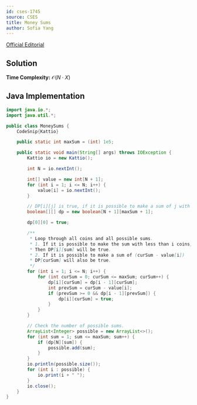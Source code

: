```yaml
---
id: cses-1745
source: CSES
title: Money Sums
author: Sofia Yang
---
```


[Official Editorial](https://codeforces.com/blog/entry/70018)

<LanguageSection>

<JavaSection>

## Solution

**Time Complexity:** $\mathcal{O}(N\cdot X)$

## Java Implementation

```java
import java.io.*;
import java.util.*;

public class MoneySums {
	CodeSnip{Kattio}

	public static int maxSum = (int) 1e5;

	public static void main(String[] args) throws IOException {
		Kattio io = new Kattio();

		int N = io.nextInt();

		int[] value = new int[N + 1];
		for (int i = 1; i <= N; i++) {
			value[i] = io.nextInt();
		}

		// DP[i][j] is true, if it is possible to make a sum of j with i coins.
		boolean[][] dp = new boolean[N + 1][maxSum + 1];

		dp[0][0] = true;

		/**
		 * Loop through all coins and all possible sums.
		 * 1. If it is possible to make the sum with less than i coins,
		 * Then DP[i][sum] will be true.
		 * 2. If it is possible to make a sum of (curSum - value[i])
		 * DP[curSum] will also be true.
		 */
		for (int i = 1; i <= N; i++) {
			for (int curSum = 0; curSum <= maxSum; curSum++) {
				dp[i][curSum] = dp[i - 1][curSum];
				int prevSum = curSum - value[i];
				if (prevSum >= 0 && dp[i - 1][prevSum]) {
					dp[i][curSum] = true;
				}
			}
		}

		// Check the number of possible sums.
		ArrayList<Integer> possible = new ArrayList<>();
		for (int sum = 1; sum <= maxSum; sum++) {
			if (dp[N][sum]) {
				possible.add(sum);
			}
		}
		io.println(possible.size());
		for (int i : possible) {
			io.print(i + " ");
		}
		io.close();
	}
}
```

</JavaSection>

</LanguageSection>
